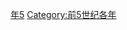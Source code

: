 {{Catnav|頁面分類|历史|歷史時代|年|前5世纪各年}}
{{Commons category|465 BC}}

[[Category:前460年代|年5]]
[[Category:前5世纪各年|Category:前5世纪各年]]